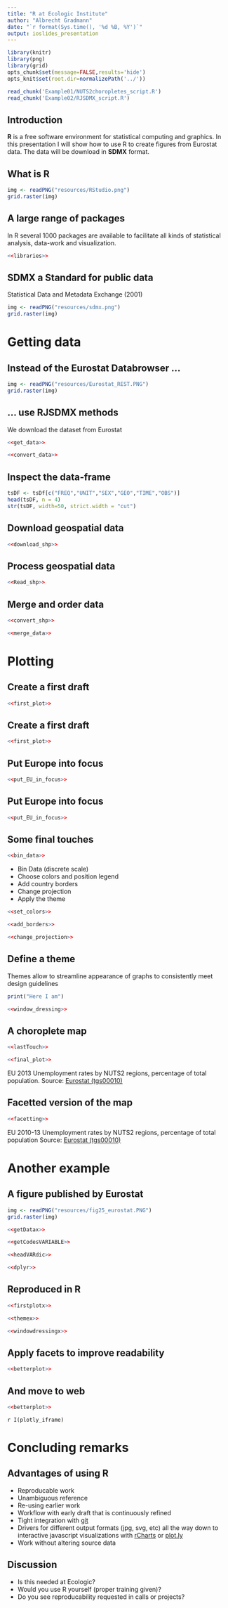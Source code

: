 ```yaml
---
title: "R at Ecologic Institute"
author: "Albrecht Gradmann"
date: "`r format(Sys.time(), '%d %B, %Y')`"
output: ioslides_presentation
---
```


```r
library(knitr)
library(png)
library(grid)
opts_chunk$set(message=FALSE,results='hide')
opts_knit$set(root.dir=normalizePath('../'))
```

```r
read_chunk('Example01/NUTS2choropletes_script.R')
read_chunk('Example02/RJSDMX_script.R')
```




## Introduction  
**R** is a free software environment for statistical computing and graphics. In this presentation I will show how to use R to create figures from Eurostat data. The data will be download in **SDMX** format.



## What is R 
```r
img <- readPNG("resources/RStudio.png")
grid.raster(img)
```

## A large range of packages
In R several 1000 packages are available to facilitate all kinds of statistical analysis, data-work and visualization.

```r
<<libraries>>
```


## SDMX a Standard for public data
Statistical Data and Metadata Exchange (2001)

```r
img <- readPNG("resources/sdmx.png")
grid.raster(img)
```



# Getting data
## Instead of the Eurostat Databrowser ...
```r
img <- readPNG("resources/Eurostat_REST.PNG")
grid.raster(img)
```

## ... use RJSDMX methods
We download the dataset from Eurostat
```r
<<get_data>>
```

```r
<<convert_data>>
```

## Inspect the data-frame
```r
tsDF <- tsDf[c("FREQ","UNIT","SEX","GEO","TIME","OBS")] 
head(tsDF, n = 4)
str(tsDF, width=50, strict.width = "cut")
```

## Download geospatial data
```r
<<download_shp>>
```

## Process geospatial data
```r
<<Read_shp>> 
```


## Merge and order data
```r
<<convert_shp>>
```

```r
<<merge_data>>
```


# Plotting
## Create a first draft
```r
<<first_plot>>
```

## Create a first draft
```r
<<first_plot>>
```


## Put Europe into focus

```r
<<put_EU_in_focus>>
```

## Put Europe into focus

```r
<<put_EU_in_focus>>
```


## Some final touches

```r
<<bin_data>>  
```

* Bin Data (discrete scale)
* Choose colors and position legend
* Add country borders
* Change projection
* Apply the theme


```r
<<set_colors>>
```

```r
<<add_borders>>
```

```r
<<change_projection>>
```


## Define a theme 
Themes allow to streamline appearance of graphs to consistently meet design guidelines
```r
print("Here I am")

<<window_dressing>>
```


## A choroplete map

```r
<<lastTouch>>
```

```r
<<final_plot>> 
```

EU 2013 Unemployment rates by NUTS2 regions, percentage of total population. Source: [Eurostat (tgs00010)](https://github.com/Tungurahua/R_examples/blob/master/Example01/NUTS2choropletes_script.R)

## Facetted version of the map
```r
<<facetting>> 
```

EU 2010-13 Unemployment rates by NUTS2 regions, percentage of total population Source: [Eurostat (tgs00010)](https://github.com/Tungurahua/R_examples/blob/master/Example01/NUTS2choropletes_script.R)

# Another example
## A figure published by Eurostat
```r
img <- readPNG("resources/fig25_eurostat.PNG")
grid.raster(img)
```

```r
<<getDatax>>
```

```r
<<getCodesVARIABLE>>
```

```r
<<headVARdic>>
```

```r
<<dplyr>>
```


## Reproduced in R {.smaller}

```r
<<firstplotx>>
```

```r
<<themex>>
``` 
<div class="centered">
```r
<<windowdressingx>>
```
</div>


## Apply facets to improve readability {.smaller}
<div class="centered">
```r
<<betterplot>>
```
</div>

## And move to web
```r
<<betterplot>>
```


`r I(plotly_iframe)`




# Concluding remarks

## Advantages of using R
* Reproducable work
* Unambiguous reference
* Re-using earlier work
* Workflow with early draft that is continuously refined
* Tight integration with [git](https://github.com/Tungurahua/R_examples)
* Drivers for different output formats (jpg, svg, etc) all the way down to interactive javascript visualizations with [rCharts](http://rcharts.io/) or [plot.ly](http://plot.ly)
* Work without altering source data

## Discussion
* Is this needed at Ecologic? 
* Would you use R yourself (proper training given)?
* Do you see reproducability requested in calls or projects?



